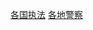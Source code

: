 {{Commonscat|Police by country}}
{{Categories by country|nocat}}

[[Category:各国执法|]]
[[Category:各地警察|]]